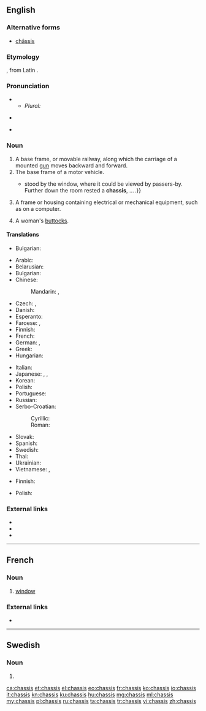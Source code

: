 {{also|Chassis|châssis}}
==English==
{{wikipedia}}

===Alternative forms===
* [[châssis]]

===Etymology===
{{borrowing|fr|châssis|lang=en}}, from Latin {{term|lang=la|capsa||case}}.

===Pronunciation===
* {{IPA|/ˈtʃæsi/|/ˈʃæsi/|lang=en}}
** ''Plural:'' {{IPA|/ˈtʃæsiz/|/ˈʃæsiz/|lang=en}}
* {{a|Australia}} {{IPA|/ˈʃæzi/|lang=en}}
* {{rhymes|æsi|æzi|lang=en}}

===Noun===
{{en-noun|chassis}}

# A base frame, or movable railway, along which the carriage of a mounted [[gun]] moves backward and forward.
# The base frame of a motor vehicle.
#* {{quote-book|year=1913|author=[[w:Robert Barr (writer)|Robert Barr]]
|title=Lord Stranleigh Abroad
|chapter=2|url=http://openlibrary.org/works/OL1796924W
|passage=The door being open, Stranleigh walked in unannounced. A two-seated runabout{{...}}stood by the window, where it could be viewed by passers-by. Further down the room rested a '''chassis''', … .}}
# A frame or housing containing electrical or mechanical equipment, such as on a computer.
# {{context|slang|lang=en}} A woman's [[buttocks]].

====Translations====
{{trans-top|A base frame, or movable railway}}
* Bulgarian: {{t+|bg|платформа|f}}
{{trans-mid}}
{{trans-bottom}}

{{trans-top|base frame of motor vehicle}}
* Arabic: {{t|ar|شاصي|sc=Arab}}
* Belarusian: {{t|be|шасі|n|tr=šasí|sc=Cyrl}}
* Bulgarian: {{t+|bg|шаси|n|tr=šasí|sc=Cyrl}}
* Chinese:
*: Mandarin: {{t+|cmn|底盤|sc=Hani}}, {{t+|cmn|底盘|tr=dǐpán|sc=Hani}}
* Czech: {{t|cs|podvozek|m}}, {{t|cs|šasi|n}}
* Danish: {{t|da|chassis|n}}
* Esperanto: {{t|eo|ĉasio}}
* Faroese: {{t|fo|undirgrind|f}}, {{t|fo|undirstell|n}}
* Finnish: {{t+|fi|alusta}}
* French: {{t+|fr|châssis|m}}
* German: {{t+|de|Chassis|n}}, {{t+|de|Fahrgestell|n}}
* Greek: {{t+|el|σασί|n|tr=sasí|sc=Grek}}
* Hungarian: {{t+|hu|alváz}}
{{trans-mid}}
* Italian: {{t|it|châssis|m}}
* Japanese: {{t|ja|シャシ|tr=shashi|sc=Jpan}}, {{t|ja|シャーシ|tr=shāshi|sc=Jpan}}, {{t|ja|シャシー|tr=shashī|sc=Jpan}}
* Korean: {{t|ko|섀시|sc=Kore}}
* Polish: {{t+|pl|podwozie|n}}
* Portuguese: {{t+|pt|chassi|m}}
* Russian: {{t+|ru|шасси|n|tr=šassí|sc=Cyrl}}
* Serbo-Croatian:
*: Cyrillic: {{t|sh|шасија|f}}
*: Roman: {{t+|sh|šasija|f}}
* Slovak: {{t|sk|podvozok|m}}
* Spanish: {{t+|es|chasis|m}}
* Swedish: {{t+|sv|chassi|n}}
* Thai: {{t+|th|แชสซี|tr=chaetsi|sc=Thai}}
* Ukrainian: {{t|uk|шасі|n|tr=šasí|sc=Cyrl}}
* Vietnamese: {{t|vi|sát-xi}}, {{t|vi|khung gầm}}
{{trans-bottom}}

{{trans-top|A frame or housing containing electrical or mechanical equipment}}
* Finnish: {{t|fi|asennuspohja}}
{{trans-mid}}
* Polish: {{t|pl|obudowa|f}}
{{trans-bottom}}

===External links===
* {{R:Webster 1913}}
* {{R:Century 1911}}
* {{R:OneLook}}

----

==French==

===Noun===
{{head|fr|noun|g=m}}

# {{context|Acadia|lang=fr}} [[window]]

===External links===
* {{R:TLFi}}

----

==Swedish==

===Noun===
{{head|sv|noun form}}

# {{sv-noun-form-indef-gen|chassi}}

[[ca:chassis]]
[[et:chassis]]
[[el:chassis]]
[[eo:chassis]]
[[fr:chassis]]
[[ko:chassis]]
[[io:chassis]]
[[it:chassis]]
[[kn:chassis]]
[[ku:chassis]]
[[hu:chassis]]
[[mg:chassis]]
[[ml:chassis]]
[[my:chassis]]
[[pl:chassis]]
[[ru:chassis]]
[[ta:chassis]]
[[tr:chassis]]
[[vi:chassis]]
[[zh:chassis]]